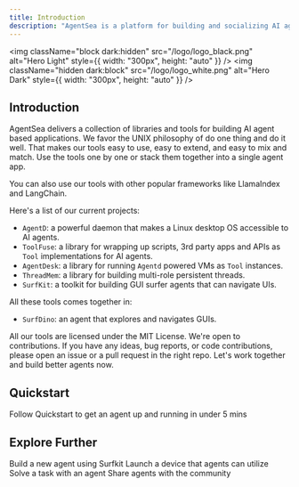 ```yaml
---
title: Introduction
description: "AgentSea is a platform for building and socializing AI agents"
---
```


<img
  className="block dark:hidden"
  src="/logo/logo_black.png"
  alt="Hero Light"
  style={{ width: "300px", height: "auto" }}
/>
<img
  className="hidden dark:block"
  src="/logo/logo_white.png"
  alt="Hero Dark"
  style={{ width: "300px", height: "auto" }}
/>

## Introduction

AgentSea delivers a collection of libraries and tools for building AI agent based applications. We favor 
the UNIX philosophy of do one thing and do it well. That makes our tools easy to use, easy to extend, and 
easy to mix and match. Use the tools one by one or stack them together into a single agent app.

You can also use our tools with other popular frameworks like LlamaIndex and LangChain.  

Here's a list of our current projects:

* `AgentD`: a powerful daemon that makes a Linux desktop OS accessible to AI agents.
* `ToolFuse`: a library for wrapping up scripts, 3rd party apps and APIs as ``Tool`` implementations for AI agents.
* `AgentDesk`: a library for running ``Agentd`` powered VMs as ``Tool`` instances.
* `ThreadMem`: a library for building multi-role persistent threads.
* `SurfKit`: a toolkit for building GUI surfer agents that can navigate UIs.

All these tools comes together in:

* `SurfDino`: an agent that explores and navigates GUIs.

All our tools are licensed under the MIT License. We're open to contributions. If you have 
any ideas, bug reports, or code contributions, please open an issue or a pull request in the 
right repo.  Let's work together and build better agents now.

## Quickstart

Follow Quickstart to get an agent up and running in under 5 mins

## Explore Further

<CardGroup cols={2}>
  <Card
    title="Build an Agent"
    icon="palette"
    href="./quickstart"
  >
    Build a new agent using Surfkit
  </Card>
  <Card
    title="Launch a Device"
    icon="code"
    href="./quickstart"
  >
    Launch a device that agents can utilize
  </Card>
  <Card
    title="Solve a Task"
    icon="screwdriver-wrench"
    href="./quickstart"
  >
    Solve a task with an agent
  </Card>
  <Card title="Share Agents" icon="stars" href="./quickstart">
    Share agents with the community
  </Card>
</CardGroup>
